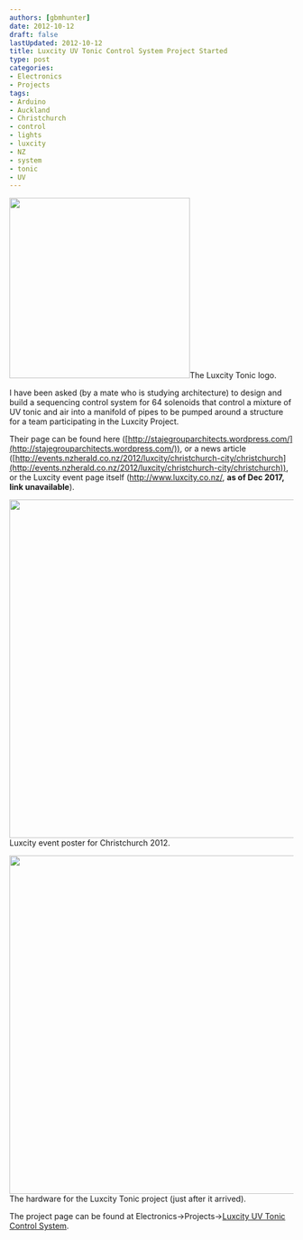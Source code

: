 ```yaml
---
authors: [gbmhunter]
date: 2012-10-12
draft: false
lastUpdated: 2012-10-12
title: Luxcity UV Tonic Control System Project Started
type: post
categories:
- Electronics
- Projects
tags:
- Arduino
- Auckland
- Christchurch
- control
- lights
- luxcity
- NZ
- system
- tonic
- UV
---
```




<Image src={luxcity_tonic_logo_small} width="320px">The Luxcity Tonic logo.</Image>

I have been asked (by a mate who is studying architecture) to design and build a sequencing control system for 64 solenoids that control a mixture of UV tonic and air into a manifold of pipes to be pumped around a structure for a team participating in the Luxcity Project.

Their page can be found here ([http://stajegrouparchitects.wordpress.com/](http://stajegrouparchitects.wordpress.com/)), or a news article ([http://events.nzherald.co.nz/2012/luxcity/christchurch-city/christchurch](http://events.nzherald.co.nz/2012/luxcity/christchurch-city/christchurch)), or the Luxcity event page itself (http://www.luxcity.co.nz/, **as of Dec 2017, link unavailable**).


<Image src={luxcity_event_october_2012_christchurch} width="600px">Luxcity event poster for Christchurch 2012.</Image>


<Image src={luxcity_tonic_hardware} width="600px">The hardware for the Luxcity Tonic project (just after it arrived).</Image>

The project page can be found at Electronics->Projects->[Luxcity UV Tonic Control System](/electronics/projects/luxcity-uv-tonic-control-system).
